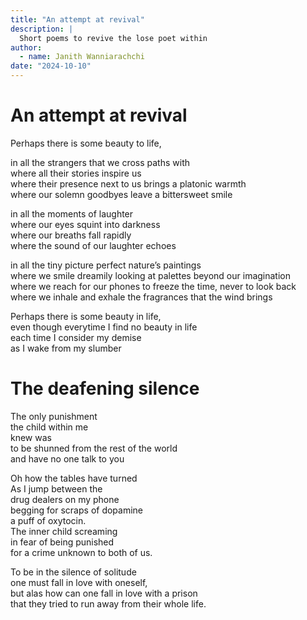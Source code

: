 ```yaml
---
title: "An attempt at revival"
description: |
  Short poems to revive the lose poet within 
author:
  - name: Janith Wanniarachchi
date: "2024-10-10"
---
```


# An attempt at revival

Perhaps there is some beauty to life,   

in all the strangers that we cross paths with   
where all their stories inspire us   
where their presence next to us brings a platonic warmth   
where our solemn goodbyes leave a bittersweet smile   

in all the moments of laughter   
where our eyes squint into darkness   
where our breaths fall rapidly   
where the sound of our laughter echoes   

in all the tiny picture perfect nature's paintings   
where we smile dreamily looking at palettes beyond our imagination   
where we reach for our phones to freeze the time, never to look back   
where we inhale and exhale the fragrances that the wind brings   

Perhaps there is some beauty in life,   
even though everytime I find no beauty in life   
each time I consider my demise   
as I wake from my slumber   

# The deafening silence

The only punishment   
the child within me   
knew was   
to be shunned from the rest of the world   
and have no one talk to you   

Oh how the tables have turned   
As I jump between the   
drug dealers on my phone   
begging for scraps of dopamine   
a puff of oxytocin.   
The inner child screaming   
in fear of being punished   
for a crime unknown to both of us.   

To be in the silence of solitude   
one must fall in love with oneself,   
but alas how can one fall in love with a prison   
that they tried to run away from their whole life.
